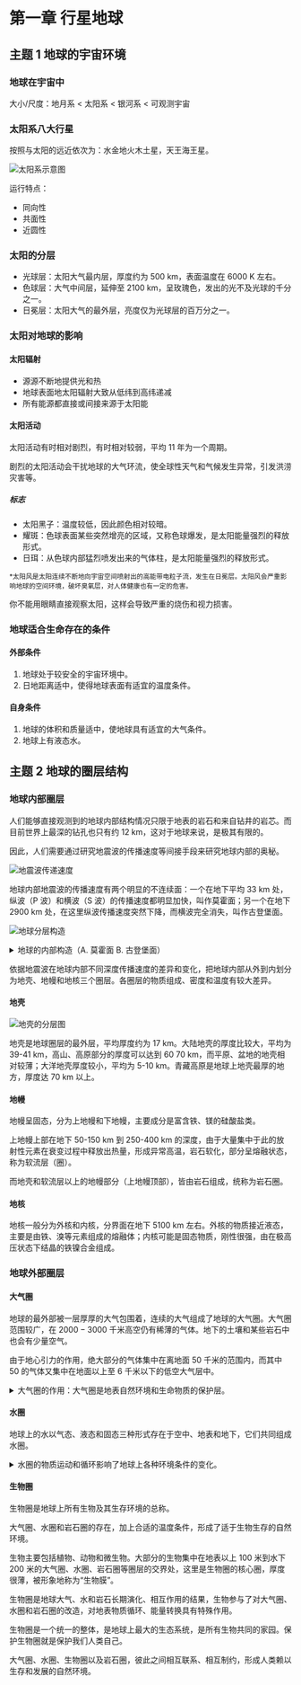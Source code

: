 
# 第一章 行星地球

## 主题 1 地球的宇宙环境

### 地球在宇宙中

大小/尺度：地月系 $\lt$ 太阳系 $\lt$ 银河系 $\lt$ 可观测宇宙

### 太阳系八大行星

按照与太阳的远近依次为：水金地火木土星，天王海王星。

![太阳系示意图](https://upload.wikimedia.org/wikipedia/commons/7/73/Planets2008_hans.jpg)

运行特点：

- 同向性
- 共面性
- 近圆性

### 太阳的分层

- 光球层：太阳大气最内层，厚度约为 $500 \text{ km}$，表面温度在 $6000 \text{ K}$ 左右。
- 色球层：大气中间层，延伸至 $\text{2100 km}$，呈玫瑰色，发出的光不及光球的千分之一。
- 日冕层：太阳大气的最外层，亮度仅为光球层的百万分之一。

### 太阳对地球的影响

#### 太阳辐射

- 源源不断地提供光和热
- 地球表面地太阳辐射大致从低纬到高纬递减
- 所有能源都直接或间接来源于太阳能
        
#### 太阳活动

太阳活动有时相对剧烈，有时相对较弱，平均 11 年为一个周期。

剧烈的太阳活动会干扰地球的大气环流，使全球性天气和气候发生异常，引发洪涝灾害等。

##### 标志

- 太阳黑子：温度较低，因此颜色相对较暗。
- 耀斑：色球表面某些突然增亮的区域，又称色球爆发，是太阳能量强烈的释放形式。
- 日珥：从色球内部猛烈喷发出来的气体柱，是太阳能量强烈的释放形式。

<small>*太阳风是太阳连续不断地向宇宙空间喷射出的高能带电粒子流，发生在日冕层。太阳风会严重影响地球的空间环境，破坏臭氧层，对人体健康也有一定的危害。</small>

<Callout type="warning">
    你不能用眼睛直接观察太阳，这样会导致严重的烧伤和视力损害。
</Callout>

### 地球适合生命存在的条件

#### 外部条件

1. 地球处于较安全的宇宙环境中。
2. 日地距离适中，使得地球表面有适宜的温度条件。

#### 自身条件

1. 地球的体积和质量适中，使地球具有适宜的大气条件。
2. 地球上有液态水。

## 主题 2 地球的圈层结构

### 地球内部圈层

人们能够直接观测到的地球内部结构情况只限于地表的岩石和来自钻井的岩芯。而目前世界上最深的钻孔也只有约 $\text{12 km}$，这对于地球来说，是极其有限的。

因此，人们需要通过研究地震波的传播速度等间接手段来研究地球内部的奥秘。

![地震波传递速度](./img/Speeds_of_Waves.png)

地球内部地震波的传播速度有两个明显的不连续面：一个在地下平均 $\text{33 km}$ 处，纵波（P 波）和横波（S 波）的传播速度都明显加快，叫作莫霍面；另一个在地下 $\text{2900 km}$ 处，在这里纵波传播速度突然下降，而横波完全消失，叫作古登堡面。

![地球分层构造](./img/Slice_earth.svg)

<details>
    <summary>地球的内部构造（A. 莫霍面 B. 古登堡面）</summary>
    1. 大陆地壳
    2. 海洋地壳
    3. 上地幔
    4. 下地幔
    5. 外核
    6. 内核
</details>

依据地震波在地球内部不同深度传播速度的差异和变化，把地球内部从外到内划分为地壳、地幔和地核三个圈层。各圈层的物质组成、密度和温度有较大差异。

#### 地壳

![地壳的分层图](./img/Slices_of_Ground.png)

地壳是地球圈层的最外层，平均厚度约为 $\text{17 km}$。大陆地壳的厚度比较大，平均为 $\text{39-41 km}$，高山、高原部分的厚度可以达到 $\text{60~70 km}$，而平原、盆地的地壳相对较薄；大洋地壳厚度较小，平均为 $\text{5-10 km}$。青藏高原是地球上地壳最厚的地方，厚度达 $\text{70 km}$ 以上。

#### 地幔

地幔呈固态，分为上地幔和下地幔，主要成分是富含铁、镁的硅酸盐类。

上地幔上部在地下 $\text{50-150 km}$ 到 $\text{250-400 km}$ 的深度，由于大量集中于此的放射性元素在衰变过程中释放出热量，形成异常高温，岩石软化，部分呈熔融状态，称为软流层（圈）。

而地壳和软流层以上的地幔部分（上地幔顶部），皆由岩石组成，统称为岩石圈。

#### 地核

地核一般分为外核和内核，分界面在地下 $\text{5100 km}$ 左右。外核的物质接近液态，主要是由铁、溴等元素组成的熔融体；内核可能是固态物质，刚性很强，由在极高压状态下结晶的铁镍合金组成。

### 地球外部圈层

#### 大气圈

地球的最外部被一层厚厚的大气包围着，连续的大气组成了地球的大气圈。大气圈范围较广，在 $2000-3000$ 千米高空仍有稀薄的气体。地下的土壤和某些岩石中也会有少量空气。

由于地心引力的作用，绝大部分的气体集中在离地面 $50$ 千米的范围内，而其中 $50%$ 的气体又集中在地面以上至 $6$ 千米以下的低空大气层中。

<details>
    <summary>大气圈的作用：大气圈是地表自然环境和生命物质的保护层。</summary>
    - 让阳光透过
    - 保存热量，调节温度
    - 拦截流星体
    - 吸收紫外线和高能粒子流
</details>

#### 水圈

地球上的水以气态、液态和固态三种形式存在于空中、地表和地下，它们共同组成水圈。

<details>
    <summary>水圈的物质运动和循环影响了地球上各种环境条件的变化。</summary>
    - 调节气候、净化大气
    - （流水）塑造地表形态、形成自然景观
    - 赖以生存的载体、孕育地球生物
</details>

#### 生物圈

生物圈是地球上所有生物及其生存环境的总称。

大气圈、水圈和岩石圈的存在，加上合适的温度条件，形成了适于生物生存的自然环境。

生物主要包括植物、动物和微生物。大部分的生物集中在地表以上 $100$ 米到水下 $200$ 米的大气圈、水圈、岩石圈等圈层的交界处，这里是生物圈的核心圈，厚度很薄，被形象地称为“生物膜”。

生物圈是地球大气、水和岩石长期演化、相互作用的结果，生物参与了对大气圈、水圈和岩石圈的改造，对地表物质循环、能量转换具有特殊作用。

生物圈是一个统一的整体，是地球上最大的生态系统，是所有生物共同的家园。保护生物圈就是保护我们人类自己。

<Callout>
    大气圈、水圈、生物圈以及岩石圈，彼此之间相互联系、相互制约，形成人类赖以生存和发展的自然环境。
</Callout>


